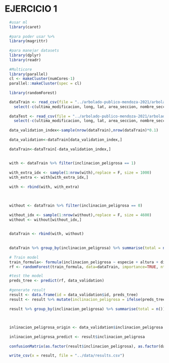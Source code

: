 # EJERCICIO 1

```r
  #usar ml
  library(caret)
  
  #para poder usar %>%
  library(magrittr) 
  
  #para manejar datasets
  library(dplyr)
  library(readr)
  
  #Multicore
  library(parallel)
  cl <- makeCluster(numCores-1)  
  parallel::makeCluster(spec = cl)
  
  library(randomForest)

```
```r
  dataTrain <- read_csv(file = "../arbolado-publico-mendoza-2021/arbolado-mza-dataset.csv") %>% 
    select(-c(ultima_modificacion, long, lat, area_seccion, nombre_seccion, circ_tronco_cm, seccion))
  
  dataTest <- read_csv(file = "../arbolado-publico-mendoza-2021/arbolado-mza-dataset-test.csv") %>%
    select(-c(ultima_modificacion, long, lat, area_seccion, nombre_seccion, circ_tronco_cm, seccion))
  
  data_validation_index<-sample(nrow(dataTrain),nrow(dataTrain)*0.1)
  
  data_validation<-dataTrain[data_validation_index,]
  
  dataTrain<-dataTrain[-data_validation_index,]
  
  
  with <- dataTrain %>% filter(inclinacion_peligrosa == 1)
  
  with_extra_idx <- sample(1:nrow(with),replace = F, size = 1000)
  with_extra <- with[with_extra_idx,]
  
  with <- rbind(with, with_extra)
  
  
  
  without <- dataTrain %>% filter(inclinacion_peligrosa == 0)
  
  without_idx <- sample(1:nrow(without),replace = F, size = 4600)
  without <- without[without_idx,]
  
  
  dataTrain <- rbind(with, without)
  
  
  dataTrain %>% group_by(inclinacion_peligrosa) %>% summarise(total = n())
  
  # Train model
  train_formula<- formula(inclinacion_peligrosa ~ especie + altura + diametro_tronco)
  rf <- randomForest(train_formula, data=dataTrain, importance=TRUE, ntree=600, mtry=2)

  #test the model
  preds_tree <- predict(rf, data_validation)
  
  #generate result
  result <- data.frame(id = data_validation$id, preds_tree)
  result <- result %>% mutate(inclinacion_peligrosa = ifelse(preds_tree >= 0.5, 1, 0)) %>% select(-preds_tree)
  
  result %>% group_by(inclinacion_peligrosa) %>% summarise(total = n())

  
  
  inlinacion_peligrosa_origin <- data_validation$inclinacion_peligrosa
  
  inlinacion_peligrosa_predict <- result$inclinacion_peligrosa
  
  confusionMatrix(as.factor(result$inclinacion_peligrosa), as.factor(data_validation$inclinacion_peligrosa), mode = "everything")
  
  write_csv(x = result, file = "../data/results.csv")
    
```